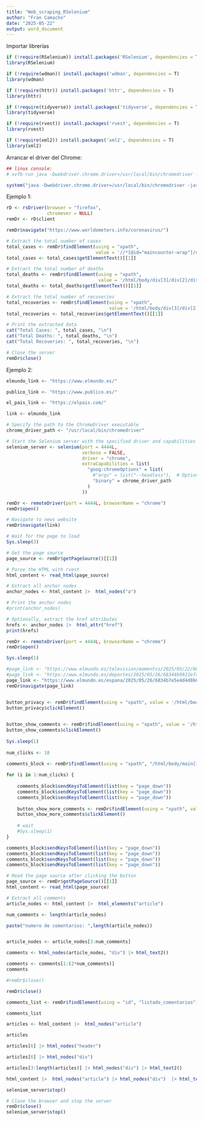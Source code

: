 ```yaml
---
title: "Web_scraping_RSelenium"
author: "Fran Camacho"
date: "2025-05-22"
output: word_document
---
```


Importar librerías

```r
if (!require(RSelenium)) install.packages('RSelenium', dependencies = T)
library(RSelenium) 

if (!require(wdman)) install.packages('wdman', dependencies = T)
library(wdman)

if (!require(httr)) install.packages('httr', dependencies = T)
library(httr)

if (!require(tidyverse)) install.packages('tidyverse', dependencies = T)
library(tidyverse) 

if (!require(rvest)) install.packages('rvest', dependencies = T)
library(rvest) 

if (!require(xml2)) install.packages('xml2', dependencies = T)
library(xml2) 
```

Arrancar el driver del Chrome:

```r

## linux console:  
# xvfb-run java -Dwebdriver.chrome.driver=/usr/local/bin/chromedriver -jar /usr/local/bin/selenium-server-standalone.jar

system("java -Dwebdriver.chrome.driver=/usr/local/bin/chromedriver -jar /usr/local/bin/selenium-server-standalone.jar &")
```

Ejemplo 1:

```r
rD <- rsDriver(browser = "firefox",
               chromever = NULL)
remDr <- rD$client

remDr$navigate("https://www.worldometers.info/coronavirus/")

# Extract the total number of cases
total_cases <- remDr$findElement(using = "xpath",
                                 value = '//*[@id="maincounter-wrap"]/div/span')
total_cases <- total_cases$getElementText()[[1]]

# Extract the total number of deaths
total_deaths <- remDr$findElement(using = "xpath",
                                  value = '/html/body/div[3]/div[2]/div[1]/div/div[6]/div/span')
total_deaths <- total_deaths$getElementText()[[1]]

# Extract the total number of recoveries
total_recoveries <- remDr$findElement(using = "xpath",
                                      value = '/html/body/div[3]/div[2]/div[1]/div/div[7]/div/span')
total_recoveries <- total_recoveries$getElementText()[[1]]

# Print the extracted data
cat("Total Cases: ", total_cases, "\n")
cat("Total Deaths: ", total_deaths, "\n")
cat("Total Recoveries: ", total_recoveries, "\n")

# Close the server
remDr$close()
```

Ejemplo 2:

```r
elmundo_link <- "https://www.elmundo.es/"

publico_link <- "https://www.publico.es/"

el_pais_link <- "https://elpais.com/"

link <- elmundo_link
```

```r
# Specify the path to the ChromeDriver executable
chrome_driver_path <- "/usr/local/bin/chromedriver" 

# Start the Selenium server with the specified driver and capabilities
selenium_server <- selenium(port = 4444L, 
                            verbose = FALSE, 
                            driver = "chrome", 
                            extraCapabilities = list(
                              "goog:chromeOptions" = list(
                                #"args" = list("--headless"),  # Optional: run in headless mode
                                "binary" = chrome_driver_path
                              )
                            ))
```


```r
remDr <- remoteDriver(port = 4444L, browserName = "chrome")
remDr$open()

# Navigate to news website
remDr$navigate(link)

# Wait for the page to load
Sys.sleep(3)

# Get the page source
page_source <- remDr$getPageSource()[[1]]

# Parse the HTML with rvest
html_content <- read_html(page_source)

# Extract all anchor nodes
anchor_nodes <- html_content |>  html_nodes("a")

# Print the anchor nodes
#print(anchor_nodes)

# Optionally, extract the href attributes
hrefs <- anchor_nodes |>  html_attr("href")
print(hrefs)
```


```r
remDr <- remoteDriver(port = 4444L, browserName = "chrome")
remDr$open()

Sys.sleep(1)

#page_link <- "https://www.elmundo.es/television/momentvs/2025/05/22/682eb61ffdddff620c8b457f.html"
#page_link <- "https://www.elmundo.es/deportes/2025/05/26/68344b9921efa09a428b4583.html"
page_link <- "https://www.elmundo.es/espana/2025/05/26/6834b7e5e4d4d8664a8b4584.html"
remDr$navigate(page_link)  


button_privacy <- remDr$findElement(using = "xpath", value = '/html/body/div[1]/div/div/div/div/div/div[2]/div[1]/p/div[2]/button[1]')
button_privacy$clickElement()  

                                                               
button_show_comments <- remDr$findElement(using = "xpath", value = '/html/body/main[1]/div[5]/div/div/div[1]/aside[2]/button')
button_show_comments$clickElement()
        
Sys.sleep(1)
    
num_clicks <- 10
               
comments_block <- remDr$findElement(using = "xpath", "/html/body/main[1]/div[7]")  

for (i in 1:num_clicks) {    
  
    comments_block$sendKeysToElement(list(key = "page_down"))
    comments_block$sendKeysToElement(list(key = "page_down"))
    comments_block$sendKeysToElement(list(key = "page_down"))
    
    button_show_more_comments <- remDr$findElement(using = "xpath", value = '/html/body/main[1]/div[7]/section/div/section/div[2]/ul/li/a')
    button_show_more_comments$clickElement()
        
    # wait
    #Sys.sleep(1)
}

comments_block$sendKeysToElement(list(key = "page_down"))
comments_block$sendKeysToElement(list(key = "page_down"))
comments_block$sendKeysToElement(list(key = "page_down"))
comments_block$sendKeysToElement(list(key = "page_down"))

```


```r

# Read the page source after clicking the button
page_source <- remDr$getPageSource()[[1]]
html_content <- read_html(page_source)

# Extract all comments
article_nodes <- html_content |>  html_elements("article")

num_comments <- length(article_nodes)

paste("numero de comentarios: ",length(article_nodes))


article_nodes <- article_nodes[3:num_comments]

comments <- html_nodes(article_nodes, "div") |> html_text2()

comments <- comments[1:(2*num_comments)]
comments

#remDr$close()
```
```r
remDr$close()
```



```r
comments_list <- remDr$findElement(using = "id", "listado_comentarios") 

comments_list
```


```r
articles <- html_content |>  html_nodes("article") 

articles
```


```r
articles[6] |> html_nodes("header")
```


```r
articles[6] |> html_nodes("div") 
```

```r
articles[3:length(articles)] |> html_nodes("div") |> html_text2()
```

```r
html_content |>  html_nodes("article") |> html_nodes("div")  |> html_text2()
```



```r
selenium_server$stop()
```

```r
# Close the browser and stop the server
remDr$close()
selenium_server$stop()
```
